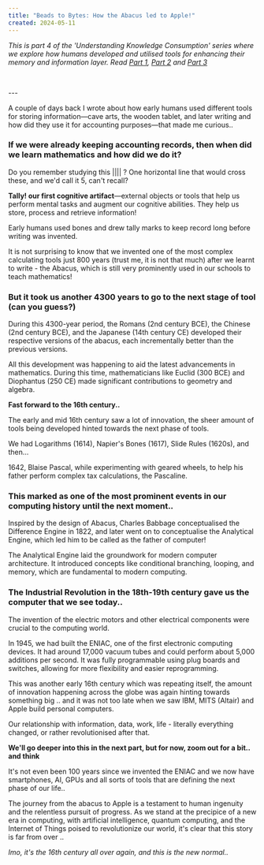 ```yaml
---
title: "Beads to Bytes: How the Abacus led to Apple!"
created: 2024-05-11
---
```

*This is part 4 of the 'Understanding Knowledge Consumption' series where we explore how humans developed and utilised tools for enhancing their memory and information layer. Read [Part 1](https://navinsjourney.com/article/knowledge1), [Part 2](https://navinsjourney.com/article/knowledge2) and [Part 3](https://navinsjourney.com/article/knowledge3)*
<p>&nbsp;</p>
---

A couple of days back I wrote about how early humans used different tools for storing information—cave arts, the wooden tablet, and later writing and how did they use it for accounting purposes—that made me curious..

### If we were already keeping accounting records, then when did we learn mathematics and how did we do it?

Do you remember studying this |||| ? One horizontal line that would cross these, and we'd call it 5, can't recall?

**Tally! our first cognitive artifact**—external objects or tools that help us perform mental tasks and augment our cognitive abilities. They help us store, process and retrieve information!

Early humans used bones and drew tally marks to keep record long before writing was invented.

It is not surprising to know that we invented one of the most complex calculating tools just 800 years (trust me, it is not that much) after we learnt to write - the Abacus, which is still very prominently used in our schools to teach mathematics!

### But it took us another 4300 years to go to the next stage of tool (can you guess?)

During this 4300-year period, the Romans (2nd century BCE), the Chinese (2nd century BCE), and the Japanese (14th century CE) developed their respective versions of the abacus, each incrementally better than the previous versions.

All this development was happening to aid the latest advancements in mathematics. During this time, mathematicians like Euclid (300 BCE) and Diophantus (250 CE) made significant contributions to geometry and algebra.

**Fast forward to the 16th century..**

The early and mid 16th century saw a lot of innovation, the sheer amount of tools being developed hinted towards the next phase of tools.

We had Logarithms (1614), Napier's Bones (1617), Slide Rules (1620s), and then...

1642, Blaise Pascal, while experimenting with geared wheels, to help his father perform complex tax calculations, the Pascaline.

### This marked as one of the most prominent events in our computing history until the next moment..

Inspired by the design of Abacus, Charles Babbage conceptualised the Difference Engine in 1822, and later went on to conceptualise the Analytical Engine, which led him to be called as the father of computer!

The Analytical Engine laid the groundwork for modern computer architecture. It introduced concepts like conditional branching, looping, and memory, which are fundamental to modern computing.

### The Industrial Revolution in the 18th-19th century gave us the computer that we see today..

The invention of the electric motors and other electrical components were crucial to the computing world.

In 1945, we had built the ENIAC, one of the first electronic computing devices. It had around 17,000 vacuum tubes and could perform about 5,000 additions per second. It was fully programmable using plug boards and switches, allowing for more flexibility and easier reprogramming.

This was another early 16th century which was repeating itself, the amount of innovation happening across the globe was again hinting towards something big .. and it was not too late when we saw IBM, MITS (Altair) and Apple build personal computers.

Our relationship with information, data, work, life - literally everything changed, or rather revolutionised after that.

**We'll go deeper into this in the next part, but for now, zoom out for a bit.. and think**

It's not even been 100 years since we invented the ENIAC and we now have smartphones, AI, GPUs and all sorts of tools that are defining the next phase of our life..

The journey from the abacus to Apple is a testament to human ingenuity and the relentless pursuit of progress. As we stand at the precipice of a new era in computing, with artificial intelligence, quantum computing, and the Internet of Things poised to revolutionize our world, it's clear that this story is far from over ..

*Imo, it's the 16th century all over again, and this is the new normal..*